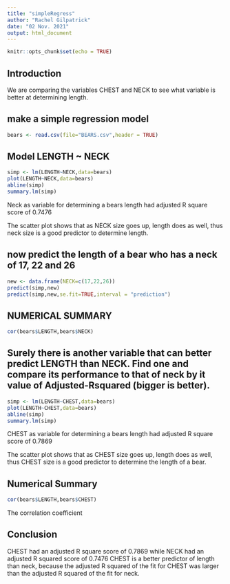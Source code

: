 ```yaml
---
title: "simpleRegress"
author: "Rachel Gilpatrick"
date: "02 Nov. 2021"
output: html_document
---
```


```r
knitr::opts_chunk$set(echo = TRUE)
```

## Introduction

We are comparing the variables CHEST and NECK to see what variable is better at determining length.

## make a simple regression model

```r
bears <- read.csv(file="BEARS.csv",header = TRUE)
```

## Model LENGTH ~ NECK 

```r
simp <- lm(LENGTH~NECK,data=bears)
plot(LENGTH~NECK,data=bears)
abline(simp)
summary.lm(simp)
```

Neck as variable for determining a bears length had adjusted R square score of 0.7476

The scatter plot shows that as NECK size goes up, length does as well, thus neck size is a good predictor to determine length.

## now predict the length of a bear who has a neck of 17, 22 and 26


```r
new <- data.frame(NECK=c(17,22,26))
predict(simp,new)
predict(simp,new,se.fit=TRUE,interval = "prediction")
```

## NUMERICAL SUMMARY



```r
cor(bears$LENGTH,bears$NECK)
```

## Surely there is another variable that can better predict LENGTH than NECK. Find one and compare its performance to that of neck by it value of Adjusted-Rsquared (bigger is better).


```r
simp <- lm(LENGTH~CHEST,data=bears)
plot(LENGTH~CHEST,data=bears)
abline(simp)
summary.lm(simp)
```

CHEST as variable for determining a bears length had adjusted R square score of 0.7869


The scatter plot shows that as CHEST size goes up, length does as well, thus CHEST size is a good predictor to determine the length of a bear.

## Numerical Summary



```r
cor(bears$LENGTH,bears$CHEST)
```
The correlation coefficient


## Conclusion

CHEST had an adjusted R square score of 0.7869 while NECK had an adjusted R squared score of 0.7476
CHEST is a better predictor of length than neck, because the adjusted R squared of the fit for CHEST was larger than the adjusted R squared of the fit for neck.
